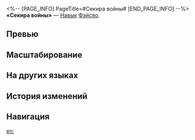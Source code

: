 <%-- [PAGE_INFO]
PageTitle=#Секира войны#
[END_PAGE_INFO] --%>
{{Навык Инфобокс
|Название         = Секира войны
|Изображение      = Навык Секира войны.png
|Персонаж         = Фэйсяо
|Тип              = Навык
|Тэг              = Одиночная атака
|УронСтойк        = 20
|ЭнергияГен       = 
|Энергия          = 
|Длительность     = 
|Описание         = Наносит выбранному противнику ветряной урон, равный {{Цвет|Выделенный|100%—220%}} от силы атаки Фэйсяо, и немедленно выполняет {{Доп эффект|бонус-атаку}}, описанную в таланте персонажа, 1 раз.
|Свойство1        = 
|Масштабирование1 = 
}}
'''«Секира войны»''' — [[Навык]] [[Фэйсяо]].

==Превью==
{{Превью
|Файл = Секира войны Превью
}}

==Масштабирование==
{{Масштабирование навыка|тип=Навык
|100%;110%;120%;130%;140%;150%;162.5%;175%;187.5%;200%;210%;220%;230%;240%;250%
}}

==На других языках==
{{На других языках
|en   = Waraxe
|zhs  = 钺贯
|zht  = 鉞貫
|ja   = {{Rubi|斧貫|ふかん}}
|ko   = 꿰뚫는 도끼
|es   = Hachazo hendedor
|fr   = Hache de guerre
|ru   = Секира войны
|th   = Waraxe
|vi   = Rìu Chiến Xuyên Kích
|de   = Spaltender Hieb
|id   = Waraxe
|pt   = Fissura do Machado
}}

==История изменений==
{{История изменений|3.5}}

==Навигация==
{{Навык Навбокс|Фэйсяо}}

[[en:]]
